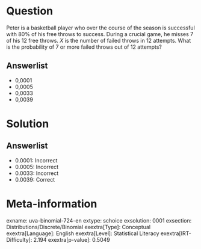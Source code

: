 Question
========

Peter is a basketball player who over the course of the season is successful with 80% of his free throws to success. During a crucial game, he misses 7 of his 12 free throws. *X* is the number of failed throws in 12 attempts. What is the probability of 7 or more failed throws out of 12 attempts?

Answerlist
----------

* 0,0001
* 0,0005
* 0,0033
* 0,0039

Solution
========

Answerlist
----------

* 0.0001: Incorrect
* 0.0005: Incorrect
* 0.0033: Incorrect
* 0.0039: Correct

Meta-information
================
exname: uva-binomial-724-en
extype: schoice
exsolution: 0001
exsection: Distributions/Discrete/Binomial
exextra[Type]: Conceptual
exextra[Language]: English
exextra[Level]: Statistical Literacy
exextra[IRT-Difficulty]: 2.194
exextra[p-value]: 0.5049
